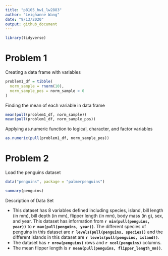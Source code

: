 ```yaml
---
title: "p8105_hw1_lw2883"
author: "Leighanne Wang"
date: "9/13/2020"
output: github_document
---
```


```r
library(tidyverse)
```
# Problem 1

Creating a data frame with variables

```r
problem1_df = tibble(
  norm_sample = rnorm(10),
  norm_sample_pos = norm_sample > 0
)
```
Finding the mean of each variable in data frame

```r
mean(pull(problem1_df, norm_sample))
mean(pull(problem1_df, norm_sample_pos))
```

Applying as.numeric function to logical, character, and factor variables

```r
as.numeric(pull(problem1_df, norm_sample_pos))
```

# Problem 2

Load the penguins dataset 

```r
data("penguins", package = "palmerpenguins")

summary(penguins)
```

Description of Data Set

* This dataset has 8 variables defined including species, island, bill length (in mm), bill depth (in mm), flipper length (in mm), body mass (in g), sex, and year. This dataset has information from **`r min(pull(penguins, year))`** to **`r max(pull(penguins, year))`**. The different species of penguins in this dataset are **`r levels(pull(penguins, species))`** and the different islands in this dataset are **`r levels(pull(penguins, island))`**.
* The dataset has **`r nrow(penguins)`** rows and **`r ncol(penguins)`** columns.
* The mean flipper length is **`r mean(pull(penguins, flipper_length_mm))`**.
